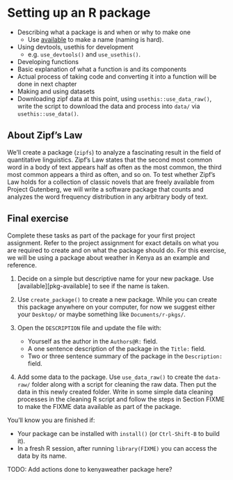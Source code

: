 # Setting up an R package {#package-setup}

- Describing what a package is and when or why to make one
    - Use [available](https://github.com/r-lib/available) to make a name (naming is hard).
- Using devtools, usethis for development
    - e.g. `use_devtools()` and `use_usethis()`.
- Developing functions
- Basic explanation of what a function is and its components
- Actual process of taking code and converting it into a function will
    be done in next chapter
- Making and using datasets
- Downloading zipf data at this point, using `usethis::use_data_raw()`, write the script to download the data and process into `data/` via `usethis::use_data()`.

## About Zipf's Law

We'll create a package (`zipfs`) to analyze a fascinating result in the field of
quantitative linguistics. Zipf’s Law states that the second most common word in
a body of text appears half as often as the most common, the third most common
appears a third as often, and so on. To test whether Zipf’s Law holds for a
collection of classic novels that are freely available from Project Gutenberg,
we will write a software package that counts and analyzes the word frequency
distribution in any arbitrary body of text.

## Final exercise {#03-final-exercise}

Complete these tasks as part of the package for your first project assignment.
Refer to the project assignment for exact details on what you are required to
create and on what the package should do. For this exercise, we will be using
a package about weather in Kenya as an example and reference.

1. Decide on a simple but descriptive name for your new package. Use
[available][pkg-available] to see if the name is taken.

2. Use `create_package()` to create a new package. While you can create this
package anywhere on your computer, for now we suggest either your `Desktop/` or
maybe something like `Documents/r-pkgs/`.

3. Open the `DESCRIPTION` file and update the file with:
    * Yourself as the author in the `Authors@R:` field.
    * A one sentence description of the package in the `Title:` field.
    * Two or three sentence summary of the package in the `Description:` field.

4. Add some data to the package. Use `use_data_raw()` to create the `data-raw/`
folder along with a script for cleaning the raw data. Then put the data in this
newly created folder. Write in some simple data cleaning processes in the cleaning
R script and follow the steps in Section FIXME to make the FIXME data available
as part of the package.
 
You'll know you are finished if:

* Your package can be installed with `install()` (or `Ctrl-Shift-B` to build it).
* In a fresh R session, after running `library(FIXME)` you can access the data
by its name.

TODO: Add actions done to kenyaweather package here?

